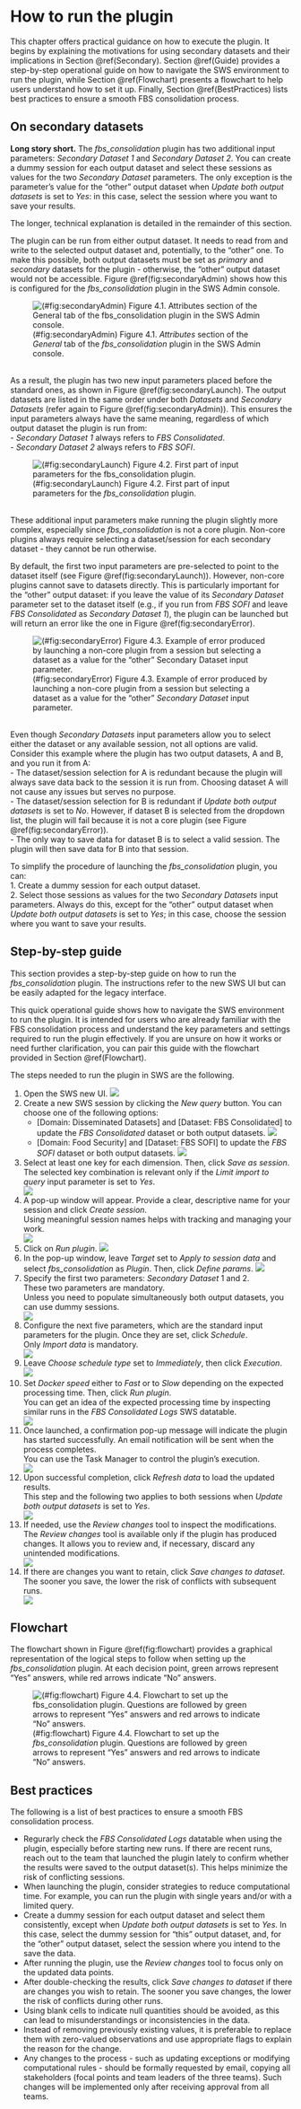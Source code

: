 
# How to run the plugin {#RunPlugin}

This chapter offers practical guidance on how to execute the plugin. It begins by explaining the motivations for using secondary datasets and their implications in Section \@ref(Secondary). Section \@ref(Guide) provides a step-by-step operational guide on how to navigate the SWS environment to run the plugin, while Section \@ref(Flowchart) presents a flowchart to help users understand how to set it up. Finally, Section \@ref(BestPractices) lists best practices to ensure a smooth FBS consolidation process.



## On secondary datasets {#Secondary}

**Long story short.** The *fbs_consolidation* plugin has two additional input parameters: *Secondary Dataset 1* and *Secondary Dataset 2*. You can create a dummy session for each output dataset and select these sessions as values for the two *Secondary Dataset* parameters. The only exception is the parameter's value for the "other" output dataset when *Update both output datasets* is set to *Yes*: in this case, select the session where you want to save your results. 

The longer, technical explanation is detailed in the remainder of this section.

The plugin can be run from either output dataset. It needs to read from and write to the selected output dataset and, potentially, to the "other" one. To make this possible, both output datasets must be set as *primary* and *secondary* datasets for the plugin - otherwise, the "other" output dataset would not be accessible. Figure \@ref(fig:secondaryAdmin) shows how this is configured for the *fbs_consolidation* plugin in the SWS Admin console.

![(\#fig:secondaryAdmin) Figure 4.1. *Attributes* section of the *General* tab of the *fbs_consolidation* plugin in the SWS Admin console.](./images/fbs_secondary_admin.png)

\
As a result, the plugin has two new input parameters placed before the standard ones, as shown in Figure \@ref(fig:secondaryLaunch). The output datasets are listed in the same order under both *Datasets* and *Secondary Datasets* (refer again to Figure \@ref(fig:secondaryAdmin)). This ensures the input parameters always have the same meaning, regardless of which output dataset the plugin is run from:\
- *Secondary Dataset 1* always refers to *FBS Consolidated*.\
- *Secondary Dataset 2* always refers to *FBS SOFI*. 

![(\#fig:secondaryLaunch) Figure 4.2. First part of input parameters for the *fbs_consolidation* plugin.](./images/fbs_secondary_launch.png)

\
These additional input parameters make running the plugin slightly more complex, especially since *fbs_consolidation* is not a core plugin. Non-core plugins always require selecting a dataset/session for each secondary dataset - they cannot be run otherwise.

By default, the first two input parameters are pre-selected to point to the dataset itself (see Figure \@ref(fig:secondaryLaunch)). However, non-core plugins cannot save to datasets directly. This is particularly important for the "other" output dataset: if you leave the value of its *Secondary Dataset* parameter set to the dataset itself (e.g., if you run from *FBS SOFI* and leave *FBS Consolidated* as *Secondary Dataset 1*), the plugin can be launched but will return an error like the one in Figure \@ref(fig:secondaryError).

![(\#fig:secondaryError) Figure 4.3. Example of error produced by launching a non-core plugin from a session but selecting a dataset as a value for the "other" *Secondary Dataset* input parameter.](./images/fbs_secondary_error.png)

\
Even though *Secondary Datasets* input parameters allow you to select either the dataset or any available session, not all options are valid. Consider this example where the plugin has two output datasets, A and B, and you run it from A:\
- The dataset/session selection for A is redundant because the plugin will always save data back to the session it is run from. Choosing dataset A will not cause any issues but serves no purpose.\
- The dataset/session selection for B is redundant if *Update both output datasets* is set to *No*. However, if dataset B is selected from the dropdown list, the plugin will fail because it is not a core plugin (see Figure \@ref(fig:secondaryError)).\
- The only way to save data for dataset B is to select a valid session. The plugin will then save data for B into that session.\

To simplify the procedure of launching the *fbs_consolidation* plugin, you can:\
1. Create a dummy session for each output dataset.\
2. Select those sessions as values for the two *Secondary Datasets* input parameters. Always do this, except for the "other" output dataset when *Update both output datasets* is set to *Yes*; in this case, choose the session where you want to save your results. 



## Step-by-step guide {#Guide}

This section provides a step-by-step guide on how to run the *fbs_consolidation* plugin. The instructions refer to the new SWS UI but can be easily adapted for the legacy interface.

This quick operational guide shows how to navigate the SWS environment to run the plugin. It is intended for users who are already familiar with the FBS consolidation process and understand the key parameters and settings required to run the plugin effectively. If you are unsure on how it works or need further clarification, you can pair this guide with the flowchart provided in Section \@ref(Flowchart).

The steps needed to run the plugin in SWS are the following.

1. Open the SWS new UI.
![](./images/fbs_guide1.png)
1. Create a new SWS session by clicking the *New query* button. You can choose one of the following options:
    - [Domain: Disseminated Datasets] and [Dataset: FBS Consolidated] to update the *FBS Consolidated* dataset or both output datasets.
    ![](./images/fbs_guide2.png)
    - [Domain: Food Security] and [Dataset: FBS SOFI] to update the *FBS SOFI* dataset or both output datasets.
    ![](./images/fbs_guide2bis.png)
1. Select at least one key for each dimension. Then, click *Save as session*.
<div class="note">
The selected key combination is relevant only if the *Limit import to query* input parameter is set to *Yes*.</div>
![](./images/fbs_guide3.png)
1. A pop-up window will appear. Provide a clear, descriptive name for your session and click *Create session*. 
<div class="tip">
Using meaningful session names helps with tracking and managing your work.</div>
![](./images/fbs_guide4.png)
1. Click on *Run plugin*.
![](./images/fbs_guide5.png)
1. In the pop-up window, leave *Target* set to *Apply to session data* and select *fbs_consolidation* as *Plugin*. Then, click *Define params*.
![](./images/fbs_guide6.png)
1. Specify the first two parameters: *Secondary Dataset* 1 and 2.
<div class="note">
These two parameters are mandatory.</div>
<div class="tip">
Unless you need to populate simultaneously both output datasets, you can use dummy sessions.</div>
![](./images/fbs_guide7.png)
1. Configure the next five parameters, which are the standard input parameters for the plugin. Once they are set, click *Schedule*. 
<div class="note">
Only *Import data* is mandatory.</div>
![](./images/fbs_guide8.png)
1. Leave *Choose schedule type* set to *Immediately*, then click *Execution*. 
![](./images/fbs_guide9.png)
1. Set *Docker speed* either to *Fast* or to *Slow* depending on the expected processing time. Then, click *Run plugin*.
<div class="tip">
You can get an idea of the expected processing time by inspecting similar runs in the *FBS Consolidated Logs* SWS datatable.</div>
![](./images/fbs_guide10.png)
1. Once launched, a confirmation pop-up message will indicate the plugin has started successfully. An email notification will be sent when the process completes.
<div class="tip">
You can use the Task Manager to control the plugin's execution.</div>
![](./images/fbs_guide11.png)
1. Upon successful completion, click *Refresh data* to load the updated results.
<div class="note">
This step and the following two applies to both sessions when *Update both output datasets* is set to *Yes*.</div>
![](./images/fbs_guide12.png)
1. If needed, use the *Review changes* tool to inspect the modifications. 
<div class="note">
The *Review changes* tool is available only if the plugin has produced changes. It allows you to review and, if necessary, discard any unintended modifications.</div>
![](./images/fbs_guide13.png)
1. If there are changes you want to retain, click *Save changes to dataset*. 
<div class="tip">
The sooner you save, the lower the risk of conflicts with subsequent runs.</div>
![](./images/fbs_guide14.png)



## Flowchart {#Flowchart}

The flowchart shown in Figure \@ref(fig:flowchart) provides a graphical representation of the logical steps to follow when setting up the *fbs_consolidation* plugin. At each decision point, green arrows represent "Yes" answers, while red arrows indicate "No" answers.

![(\#fig:flowchart) Figure 4.4. Flowchart to set up the *fbs_consolidation* plugin. Questions are followed by green arrows to represent "Yes" answers and red arrows to indicate "No" answers.](./images/fbs_flowchart.png)



## Best practices {#BestPractices}

The following is a list of best practices to ensure a smooth FBS consolidation process.

- Regurarly check the *FBS Consolidated Logs* datatable when using the plugin, especially before starting new runs. If there are recent runs, reach out to the team that launched the plugin lately to confirm whether the results were saved to the output dataset(s). This helps minimize the risk of conflicting sessions.
- When launching the plugin, consider strategies to reduce computational time. For example, you can run the plugin with single years and/or with a limited query.
- Create a dummy session for each output dataset and select them consistently, except when *Update both output datasets* is set to *Yes*. In this case, select the dummy session for "this" output dataset, and, for the "other" output dataset, select the session where you intend to the save the data.
- After running the plugin, use the *Review changes* tool to focus only on the updated data points.
- After double-checking the results, click *Save changes to dataset* if there are changes you wish to retain. The sooner you save changes, the lower the risk of conflicts during other runs. 
- Using blank cells to indicate null quantities should be avoided, as this can lead to misunderstandings or inconsistencies in the data.
- Instead of removing previously existing values, it is preferable to replace them with zero-valued observations and use appropriate flags to explain the reason for the change.
- Any changes to the process - such as updating exceptions or modifying computational rules - should be formally requested by email, copying all stakeholders (focal points and team leaders of the three teams). Such changes will be implemented only after receiving approval from all teams.








